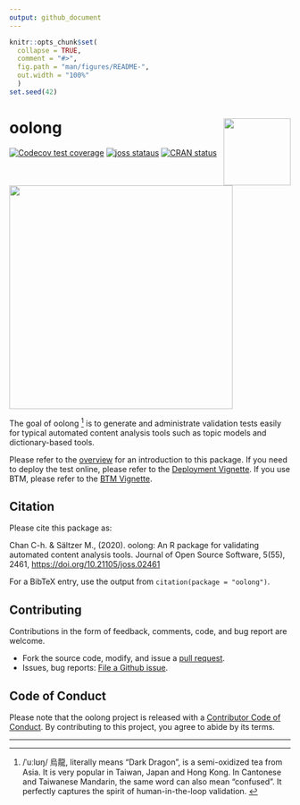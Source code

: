 ```yaml
---
output: github_document
---
```


<!-- README.md is generated from README.Rmd. Please edit that file -->

```r
knitr::opts_chunk$set(
  collapse = TRUE,
  comment = "#>",
  fig.path = "man/figures/README-",
  out.width = "100%"
  )
set.seed(42)
```

# oolong <img src="man/figures/oolong_logo.png" align="right" width="120" />

<!-- badges: start -->
[![Codecov test coverage](https://codecov.io/gh/gesistsa/oolong/branch/v0.5/graph/badge.svg)](https://codecov.io/gh/gesistsa/oolong?branch=v0.5)
[![joss stataus](https://joss.theoj.org/papers/6e535564e7142d705f4f3d68b18dac62/status.svg)](https://joss.theoj.org/papers/6e535564e7142d705f4f3d68b18dac62)
[![CRAN status](https://www.r-pkg.org/badges/version/oolong)](https://CRAN.R-project.org/package=oolong)
<!-- badges: end -->

<img src="man/figures/oolong_demo.gif" align="center" height="400" />

The goal of oolong ^[/ˈuːlʊŋ/ 烏龍, literally means "Dark Dragon", is a semi-oxidized tea from Asia. It is very popular in Taiwan, Japan and Hong Kong. In Cantonese and Taiwanese Mandarin, the same word can also mean "confused". It perfectly captures the spirit of human-in-the-loop validation. ] is to generate and administrate validation tests easily for typical automated content analysis tools such as topic models and dictionary-based tools.

Please refer to the [overview](https://gesistsa.github.io/oolong/articles/overview.html) for an introduction to this package. If you need to deploy the test online, please refer to the [Deployment Vignette](https://gesistsa.github.io/oolong/articles/deploy.html). If you use BTM, please refer to the [BTM Vignette](https://gesistsa.github.io/oolong/articles/btm.html).

## Citation

Please cite this package as:

Chan C-h. & Sältzer M., (2020). oolong: An R package for validating  automated content analysis tools. Journal of Open Source Software, 5(55), 2461, [https://doi.org/10.21105/joss.02461](https://doi.org/10.21105/joss.02461)

For a BibTeX entry, use the output from `citation(package = "oolong")`.

## Contributing

Contributions in the form of feedback, comments, code, and bug report are welcome.

* Fork the source code, modify, and issue a [pull request](https://docs.github.com/en/github/collaborating-with-issues-and-pull-requests/creating-a-pull-request-from-a-fork).
* Issues, bug reports: [File a Github issue](https://github.com/chainsawriot/oolong).

## Code of Conduct

Please note that the oolong project is released with a [Contributor Code of Conduct](https://contributor-covenant.org/version/2/0/CODE_OF_CONDUCT.html). By contributing to this project, you agree to abide by its terms.

---
